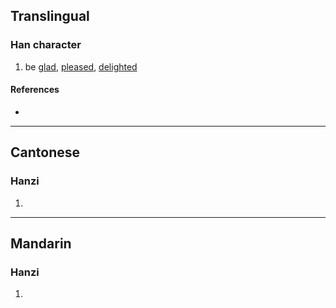 {{character info/new}}
==Translingual==

===Han character===
{{Han char|rn=61|rad=心|as=15|sn=18|four=92000|canj=PHCN|ids=⿰忄劉}}

# be [[glad]], [[pleased]], [[delight]]ed

====References====
* {{Han ref|kx=0407.400|dkj=11421|dj=0748.260|hdz=42367.150|uh=61F0|ud=25072|bh=EFCD|bd=61389}}

----

==Cantonese==

===Hanzi===
{{yue-hanzi|jyut=[[lau4]]|y=lau4}}

# {{defn|lang=yue|sort=心15}}

----

==Mandarin==

===Hanzi===
{{cmn-hanzi|pin=[[liú]] ([[liu2]])|wg=liu<sup>2</sup>}}

# {{defn|lang=cmn|sort=心15}}